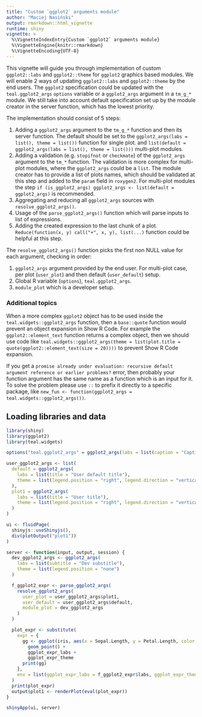 ```yaml
---
title: "Custom `ggplot2` arguments module"
author: "Maciej Nasiński"
output: rmarkdown::html_vignette
runtime: shiny
vignette: >
  %\VignetteIndexEntry{Custom `ggplot2` arguments module}
  %\VignetteEngine{knitr::rmarkdown}
  %\VignetteEncoding{UTF-8}
---
```


This vignette will guide you through implementation of custom `ggplot2::labs` and `ggplot2::theme` for `ggplot2` graphics 
based modules.
We will enable 2 ways of updating `ggplot2::labs` and `ggplot2::theme` by the end users.
The `ggplot2` specification could be updated with the `teal.ggplot2_args` `options` variable or a `ggplot2_args` 
argument in a `tm_g_*` module. We still take into account default specification set up by the module creator in the 
server function, which has the lowest priority.

The implementation should consist of 5 steps:

1. Adding a `ggplot2_args` argument to the `tm_g_*` function and then its server function. The default should be set to
the `ggplot2_args(labs = list(), theme = list())` function for single plot.
and  `list(default = ggplot2_args(labs = list(), theme = list()))` multi-plot modules.
2. Adding a validation (e.g. `stopifnot` or `checkmate`) of the `ggplot2_args` argument to the `tm_*` function.
The validation is more complex for multi-plot modules, where the `ggplot2_args` could be a `list`.
The module creator has to provide a list of plots names, which should be validated at this step and added to the `param` 
field in `roxygen2`.
For multi-plot modules the step `if (is_ggplot2_args) ggplot2_args <- list(default = ggplot2_args)` is recommended.
3. Aggregating and reducing all `ggplot2_args` sources with `resolve_ggplot2_args()`.
4. Usage of the `parse_ggplot2_args()` function which will parse inputs
to list of expressions.
5. Adding the created expression to the last chunk of a plot. `Reduce(function(x, y) call("+", x, y), list(...)` 
function could be helpful at this step.

The `resolve_ggplot2_args()` function picks the first non NULL value for each argument, checking in order:

1. `ggplot2_args` argument provided by the end user.
For multi-plot case, per plot (`user_plot`) and then default (`user_default`) setup.
2. Global R variable (`options`), `teal.ggplot2_args`.
3. `module_plot` which is a developer setup.

### Additional topics

When a more complex `ggplot2` object has to be used inside the `teal.widgets::ggplot2_args` function, then a `base::quote` 
function would prevent an object expansion in Show R Code. For example the `ggplot2::element_text` function returns a 
complex object, then we should use code like 
`teal.widgets::ggplot2_args(theme = list(plot.title = quote(ggplot2::element_text(size = 20))))` to prevent Show R Code 
expansion.

If you get a `promise already under evaluation: recursive default argument reference or earlier problems?` error, then 
probably your function argument has the same name as a function which is an input for it.
To solve the problem please use `::` to prefix it directly to a specific package, like 
`new_fun <- function(ggplot2_args = teal.widgets::ggplot2_args())`.

## Loading libraries and data

```r
library(shiny)
library(ggplot2)
library(teal.widgets)

options("teal.ggplot2_args" = ggplot2_args(labs = list(caption = "Caption from options")))

user_ggplot2_args <- list(
  default = ggplot2_args(
    labs = list(title = "User default title"),
    theme = list(legend.position = "right", legend.direction = "vertical")
  ),
  plot1 = ggplot2_args(
    labs = list(title = "User title"),
    theme = list(legend.position = "right", legend.direction = "vertical")
  )
)

ui <- fluidPage(
  shinyjs::useShinyjs(),
  div(plotOutput("plot1"))
)

server <- function(input, output, session) {
  dev_ggplot2_args <- ggplot2_args(
    labs = list(subtitle = "Dev substitle"),
    theme = list(legend.position = "none")
  )

  f_ggplot2_expr <- parse_ggplot2_args(
    resolve_ggplot2_args(
      user_plot = user_ggplot2_args$plot1,
      user_default = user_ggplot2_args$default,
      module_plot = dev_ggplot2_args
    )
  )

  plot_expr <- substitute(
    expr = {
      gg <- ggplot(iris, aes(x = Sepal.Length, y = Petal.Length, color = Species)) +
        geom_point() +
        ggplot_expr_labs +
        ggplot_expr_theme
      print(gg)
    },
    env = list(ggplot_expr_labs = f_ggplot2_expr$labs, ggplot_expr_theme = f_ggplot2_expr$theme)
  )
  print(plot_expr)
  output$plot1 <- renderPlot(eval(plot_expr))
}
```

```r
shinyApp(ui, server)
```
